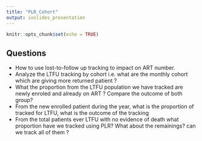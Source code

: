 ```yaml
---
title: "PLR_Cohort"
output: ioslides_presentation
---
```


```r
knitr::opts_chunk$set(echo = TRUE)
```

## Questions
* How to use lost-to-follow up tracking to impact on ART number.
* Analyze the LTFU tracking by cohort i.e.
what are the monthly cohort which are giving more returned patient ?
* What the proportion from the LTFU population we have tracked are newly enroled and already on ART ?
Compare the outcome of both group?
* From the new enrolled patient during the year, what is the proportion of tracked for LTFU,
what is the outcome of the tracking
* From the total patients ever LTFU with no evidence of death what proportion have we tracked using PLR?
What about the remainings? can we track all of them ?
